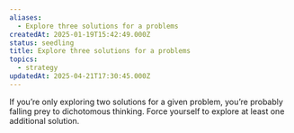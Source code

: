 ```yaml
---
aliases:
  - Explore three solutions for a problems
createdAt: 2025-01-19T15:42:49.000Z
status: seedling
title: Explore three solutions for a problems
topics:
  - strategy
updatedAt: 2025-04-21T17:30:45.000Z
---
```

If you’re only exploring two solutions for a given problem, you’re probably falling prey to dichotomous thinking. Force yourself to explore at least one additional solution.
